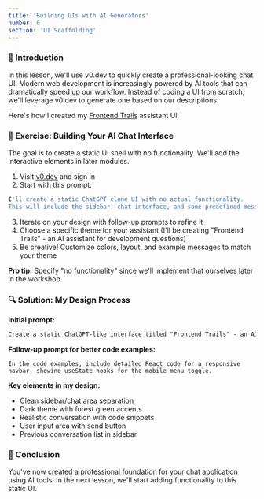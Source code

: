 ```yaml
---
title: 'Building UIs with AI Generators'
number: 6
section: 'UI Scaffolding'
---
```


### 🧠 Introduction

In this lesson, we'll use v0.dev to quickly create a professional-looking chat UI. Modern web development is increasingly powered by AI tools that can dramatically speed up our workflow. Instead of coding a UI from scratch, we'll leverage v0.dev to generate one based on our descriptions.

Here's how I created my [Frontend Trails](https://v0.dev/chat/chat-gtp-static-clone-EHyXYydKgqx?b=F2zbhc0plCW) assistant UI.

### 💪 Exercise: Building Your AI Chat Interface

The goal is to create a static UI shell with no functionality. We'll add the interactive elements in later modules.

1. Visit [v0.dev](https://v0.dev/) and sign in
2. Start with this prompt:

```bash
I'll create a static ChatGPT clone UI with no actual functionality.
This will include the sidebar, chat interface, and some predefined messages to simulate a conversation.
```

3. Iterate on your design with follow-up prompts to refine it
4. Choose a specific theme for your assistant (I'll be creating "Frontend Trails" - an AI assistant for development questions)
5. Be creative! Customize colors, layout, and example messages to match your theme

**Pro tip:** Specify "no functionality" since we'll implement that ourselves later in the workshop.

### 🔍 Solution: My Design Process

**Initial prompt:**

```markdown
Create a static ChatGPT-like interface titled "Frontend Trails" - an AI assistant for development questions. Use a dark theme with forest green accents. Include a sidebar with previous conversations.
```

**Follow-up prompt for better code examples:**

```
In the code examples, include detailed React code for a responsive navbar, showing useState hooks for the mobile menu toggle.
```

**Key elements in my design:**

- Clean sidebar/chat area separation
- Dark theme with forest green accents
- Realistic conversation with code snippets
- User input area with send button
- Previous conversation list in sidebar

### 🚀 Conclusion

You've now created a professional foundation for your chat application using AI tools! In the next lesson, we'll start adding functionality to this static UI.
